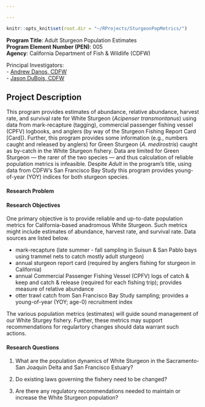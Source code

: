 ```yaml
---

---
```


<!-- Basic Information & Program Element Description -->

```r

knitr::opts_knit$set(root.dir = "~/RProjects/SturgeonPopMetrics/")

```

**Program Title**: Adult Sturgeon Population Estimates  
**Program Element Number (PEN)**: 005  
**Agency**: California Department of Fish & Wildlife (CDFW)

Principal Investigators:  
- [Andrew Danos, CDFW](mailto:andrew.danos@wildlife.ca.gov)  
- [Jason DuBois, CDFW](mailto:jason.dubois@wildlife.ca.gov)

## Project Description

This program provides estimates of abundance, relative abundance, harvest rate, and survival rate for White Sturgeon (*Acipenser transmontanus*) using data from mark-recapture (tagging), commercial passenger fishing vessel (CPFV) logbooks, and anglers (by way of the Sturgeon Fishing Report Card [Card]). Further, this program provides some information (e.g., numbers caught and released by anglers) for Green Sturgeon (*A. medirostris*) caught as by-catch in the White Sturgeon fishery. Data are limited for Green Sturgeon --- the rarer of the two species --- and thus calculation of reliable population metrics is infeasible. Despite *Adult* in the program's title, using data from CDFW's San Francisco Bay Study this program provides young-of-year (YOY) indices for both sturgeon species.

#### Research Problem

#### Research Objectives

One primary objective is to provide reliable and up-to-date population metrics for California-based anadromous White Sturgeon. Such metrics might include estimates of abundance, harvest rate, and survival rate. Data sources are listed below.

- mark-recapture (late summer - fall sampling in Suisun & San Pablo bays using trammel nets to catch mostly adult sturgeon)
- annual sturgeon report card (required by anglers fishing for sturgeon in California)
- annual Commercial Passenger Fishing Vessel (CPFV) logs of catch & keep and catch & release (required for each fishing trip); provides measure of relative abundance
- otter trawl catch from San Francisco Bay Study sampling; provides a young-of-year (YOY; age-0) recruitment index

The various population metrics (estimates) will guide sound management of our White Sturgey fishery. Further, these metrics may support recommendations for regulartory changes should data warrant such actions.

#### Research Questions

(1) What are the population dynamics of White Sturgeon in the Sacramento-San Joaquin Delta and San Francisco Estuary?

(2) Do existing laws governing the fishery need to be changed?

(3) Are there any regulatory recommendations needed to maintain or increase the White Sturgeon population?

<!-- project's relation to IEP science strategy & Delta Science Action Agenda -->
